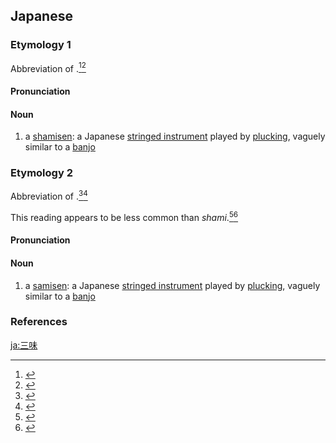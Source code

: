 ==Japanese==

===Etymology 1===
{{ja-kanjitab|yomi=on|さん|k1=しゃ|み}}
Abbreviation of {{m|ja|三味線|tr=shamisen}}.<ref name="KDJ">{{R:Kokugo Dai Jiten}}</ref><ref name="DJR">{{R:Daijirin}}</ref>

====Pronunciation====
{{ja-pron|yomi=o|しゃみ|acc=1|acc_ref=DJR}}

====Noun====
{{ja-noun|しゃみ}}

# {{abbreviation of|lang=ja|sort=しゃみ|三味線|tr=shamisen|dot=:}} {{lb|ja|sort=しゃみ|musical instruments}} a [[shamisen]]: a Japanese [[stringed instrument]] played by [[pluck]]ing, vaguely similar to a [[banjo]]

===Etymology 2===
{{ja-kanjitab|yomi=on|さん|k1=さ|み}}
Abbreviation of {{m|ja|三味線|tr=samisen}}.<ref name="KDJ">{{R:Kokugo Dai Jiten}}</ref><ref name="DJR">{{R:Daijirin}}</ref>

This reading appears to be less common than ''shami''.<ref name="KDJ">{{R:Kokugo Dai Jiten}}</ref><ref name="DJR">{{R:Daijirin}}</ref>

====Pronunciation====
{{ja-pron|yomi=o|さみ|acc=1|acc_ref=DJR}}

====Noun====
{{ja-noun|さみ}}

# {{abbreviation of|lang=ja|sort=しゃみ|三味線|tr=samisen|dot=:}} {{lb|ja|sort=さみ|musical instruments}} a [[samisen]]: a Japanese [[stringed instrument]] played by [[pluck]]ing, vaguely similar to a [[banjo]]

===References===
<references/>

[[ja:三味]]